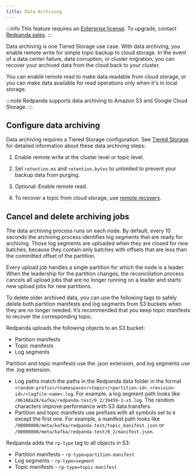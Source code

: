 ```yaml
---
title: Data Archiving
---
```


<head>
    <meta name="title" content="Data archiving | Redpanda Docs"/>
    <meta name="description" content="Set up data archiving on Redpanda."/>
</head>

:::info
This feature requires an [Enterprise license](../../introduction/licenses). To upgrade, contact [Redpanda sales](https://redpanda.com/try-redpanda?section=enterprise-cloud).
:::

Data archiving is one Tiered Storage use case. With data archiving, you enable remote write for simple topic backup to cloud storage. In the event of a data center failure, data corruption, or cluster migration, you can recover your archived data from the cloud back to your cluster. 

You can enable remote read to make data readable from cloud storage, or you can make data available for read operations only when it's in local storage. 

:::note
Redpanda supports data archiving to Amazon S3 and Google Cloud Storage. 
:::

## Configure data archiving

Data archiving requires a Tiered Storage configuration. See [Tiered Storage](../../data-management/tiered-storage) for detailed information about these data archiving steps:

1. Enable remote write at the cluster level or topic level. 

2. Set `retention.ms` and `retention.bytes` to unlimited to prevent your backup data from purging.
	
3. Optional: Enable remote read.
   
4. To recover a topic from cloud storage, use [remote recovery](../../data-management/tiered-storage/#remote-recovery).

## Cancel and delete archiving jobs

The data archiving process runs on each node. By default, every 10 seconds the archiving process identifies log segments that are ready for archiving. Those log segments are uploaded when they are closed for new batches, because they contain only batches with offsets that are less than the committed offset of the partition. 

Every upload job handles a single partition for which the node is a leader.
When the leadership for the partition changes, the reconciliation process cancels all upload jobs that are no longer running on a leader and starts new upload jobs for new partitions. 

To delete older archived data, you can use the following tags to safely delete both partition manifests and log segments from S3 buckets when they are no longer needed. It’s recommended that you keep topic manifests to recover the corresponding topic.

Redpanda uploads the following objects to an S3 bucket:
- Partition manifests
- Topic manifests
- Log segments

Partition and topic manifests use the .json extension, and log segments use the .log extension.
- Log paths match the paths in the Redpanda data folder in the format `<random-prefix>/<namespace>/<topic>/<partition-id>_<revision-id>/<logfile-name>.log`. For example, a log segment path looks like `/06160a28/kafka/redpanda-test/0_2/39459-1-v1.log`. The random characters improve performance with S3 data transfers. 
- Partition and topic manifests use prefixes with all symbols set to `0` except the first one. For example, a manifest path looks like `/00000000/meta/kafka/redpanda-test/topic_manifest.json` or `/00000000/meta/kafka/redpanda-test/6_2/manifest.json`.

Redpanda adds the `rp-type` tag to all objects in S3:
- Partition manifests - `rp-type=partition-manifest`
- Log segments - `rp-type=segment`
- Topic manifests - `rp-type=topic-manifest`
